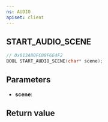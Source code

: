 ```yaml
---
ns: AUDIO
apiset: client
---
```

## START_AUDIO_SCENE

```c
// 0x013A80FC08F6E4F2
BOOL START_AUDIO_SCENE(char* scene);
```


## Parameters
* **scene**:

## Return value